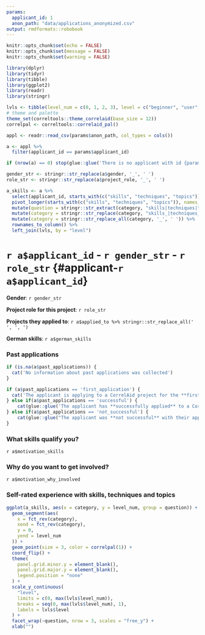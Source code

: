 ```yaml
---
params:
  applicant_id: 1
  anon_path: "data/applications_anonymized.csv"
output: rmdformats::robobook
---
```

<!-- THIS FILE IS NOT SUPPOSED TO BE KNITTED BY HAND
    INSTEAD IT IS KNIT AUTOMATICALLY 
    BY THE APPLICATIONS_REPORT.RMD FILE FOR EACH APPLICANT.
    YOU CAN EDIT THIS FILE IF YOU WANT TO CHANGE THE INFORMATION DISPLAYED FOR EACH APPLICANT
-->
```r
knitr::opts_chunk$set(echo = FALSE)
knitr::opts_chunk$set(message = FALSE)
knitr::opts_chunk$set(warning = FALSE)

library(dplyr)
library(tidyr)
library(tibble)
library(ggplot2)
library(readr)
library(stringr)

lvls <- tibble(level_num = c(0, 1, 2, 3), level = c("beginner", "user", "advanced", "expert"))
# theme and palette
theme_set(correltools::theme_correlaid(base_size = 12))
correlpal <- correltools::correlaid_pal()
```

```r
appl <- readr::read_csv(params$anon_path, col_types = cols())

a <- appl %>% 
  filter(applicant_id == params$applicant_id) 

if (nrow(a) == 0) stop(glue::glue('There is no applicant with id {params$applicant_id}. Available ids: {paste(appl$applicant_id, collapse = ", ")}'))

gender_str <- stringr::str_replace(a$gender, '_', ' ')
role_str <- stringr::str_replace(a$project_role, '_', ' ')

a_skills <- a %>% 
  select(applicant_id, starts_with(c("skills", "techniques", "topics"))) %>% 
  pivot_longer(starts_with(c("skills", "techniques", "topics")), names_to = "category", values_to = "level") %>% 
  mutate(question = stringr::str_extract(category, "skills|techniques|topics")) %>% 
  mutate(category = stringr::str_replace(category, "skills_|techniques_|topics_", "")) %>% 
  mutate(category = stringr::str_replace_all(category, '_', ' ')) %>% 
  rownames_to_column() %>% 
  left_join(lvls, by = "level")
```

# `r a$applicant_id` - `r gender_str` - `r role_str` {#applicant-`r a$applicant_id`}
**Gender**: `r gender_str`

**Project role for this project**: `r role_str`
 
**Projects they applied to**: `r a$applied_to %>% stringr::str_replace_all(' ', ', ')`

**German skills**: `r a$german_skills`

### Past applications
```r
if (is.na(a$past_applications)) {
  cat('No information about past applications was collected')
}

if (a$past_applications == 'first_application') {
  cat('The applicant is applying to a CorrelAid project for the **first time**.')
} else if(a$past_applications == 'successful') {
    cat(glue::glue('The applicant has **successfully applied** to a CorrelAid project before.'))
} else if(a$past_applications == 'not_successful') {
    cat(glue::glue("The applicant was **not successful** with their application(s) so far. They specified the following when asked about when/where they have applied in the past:\n\n > {a$past_applications_details}"))
}
```

### What skills qualify you?

`r a$motivation_skills`

### Why do you want to get involved?

`r a$motivation_why_involved`

### Self-rated experience with skills, techniques and topics 

```r
ggplot(a_skills, aes(x = category, y = level_num, group = question)) +
  geom_segment(aes(
    x = fct_rev(category),
    xend = fct_rev(category),
    y = 0,
    yend = level_num
  )) +
  geom_point(size = 3, color = correlpal(1)) +
  coord_flip() +
  theme(
    panel.grid.minor.y = element_blank(),
    panel.grid.major.y = element_blank(),
    legend.position = "none"
  ) +
  scale_y_continuous(
    "level",
    limits = c(0, max(lvls$level_num)),
    breaks = seq(0, max(lvls$level_num), 1),
    labels = lvls$level
  ) +
  facet_wrap(~question, nrow = 3, scales = "free_y") +
  xlab("")
```



